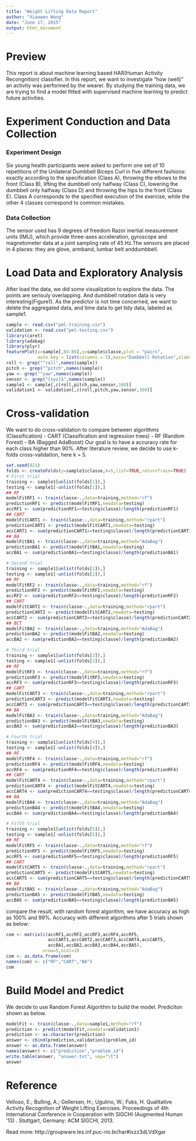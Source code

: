 ```yaml
---
title: "Weight Lifting Data Report"
author: "Xiaowen Wang"
date: "June 17, 2015"
output: html_document
---
```


# Preview
This report is about machine learning based HAR(Human Activity Recongnition) classifier. In this report, we want to investigate "how (well)" an activity was performed by the wearer. By studying the training data, we are trying to find a model fitted with supervised machine learning to predict future activities.

# Experiment Conduction and Data Collection 

### Experiment Design
Six young health participants were asked to perform one set of 10 repetitions of the Unilateral Dumbbell Biceps Curl in five different fashions: exactly according to the specification (Class A), throwing the elbows to the front (Class B), lifting the dumbbell only halfway (Class C), lowering the dumbbell only halfway (Class D) and throwing the hips to the front (Class E). Class A corresponds to the specified execution of the exercise, while the other 4 classes correspond to common mistakes.  

### Data Collection
The sensor used has 9 degrees of freedom Razor inertial measurement units (IMU), which provide three-axes acceleration, gyroscope and magnetometer data at a  joint sampling rate of 45 Hz.The sensors are placed in 4 places: they are glove, armband, lumbar belt anddumbbell.   

# Load Data and Exploratory Analysis
After load the data, we did some visualization to explore the data. The points are seriouly overlapping. And dumbbell rotation data is very interesting(Figure1). As the predictor is not time concerned, we want to delete the aggregated data, and time data to get tidy data, labeled as sample1.   
```r
sample <- read.csv("pml-training.csv")
validation <- read.csv("pml-testing.csv")
library(caret)
library(adabag)
library(plyr)
featurePlot(x=sample[,84:86],y=sample$classe,plot = "pairs",
            auto.key = list(columns = 5),main="Dumbbell Rotation",xlab="Figure 1")
roll <- grep("^roll",names(sample))
pitch <- grep("^pitch",names(sample))
yaw <- grep("^yaw",names(sample))
sensor <- grep("[xyz]$",names(sample))
sample1 <- sample[,c(roll,pitch,yaw,sensor,160)]
validation1 <- validation[,c(roll,pitch,yaw,sensor,160)]
```

# Cross-validation 
We want to do cross-validation to compare between algorithms (Classification)
- CART (Classification and regression trees)
- RF (Random Forest) 
- BA (Bagged AdaBoost)
Our goal is to have a accuracy rate for each class higher than 90%. After literature review, we decide to use k-folds cross-validation, here k = 5.
```r
set.seed(821)
folds <- createFolds(y=sample1$classe,k=5,list=TRUE,returnTrain=TRUE)
# First trial
training <- sample1[unlist(folds[1]),]
testing <- sample1[-unlist(folds[1]),]
## RF
modelFitRF1 <- train(classe~.,data=training,method="rf")
predictionRF1 <- predict(modelFitRF1,newdata=testing)
accRF1 <- sum(predictionRF1==testing$classe)/length(predictionRF1)
## CART
modelFitCART1 <- train(classe~.,data=training,method="rpart")
predictionCART1 <- predict(modelFitCART1,newdata=testing)
accCART1 <- sum(predictionCART1==testing$classe)/length(predictionCART1)
## BA
modelFitBA1 <- train(classe~.,data=training,method="AdaBag")
predictionBA1 <- predict(modelFitBA1,newdata=testing)
accBA1 <- sum(predictionBA1==testing$classe)/length(predictionBA1)

# Second trial
training <- sample1[unlist(folds[2]),]
testing <- sample1[-unlist(folds[2]),]
## RF
modelFitRF2 <- train(classe~.,data=training,method="rf")
predictionRF2 <- predict(modelFitRF2,newdata=testing)
accRF2 <- sum(predictionRF2==testing$classe)/length(predictionRF2)
## CART
modelFitCART2 <- train(classe~.,data=training,method="rpart")
predictionCART2 <- predict(modelFitCART2,newdata=testing)
accCART2 <- sum(predictionCART2==testing$classe)/length(predictionCART2)
## BCT
modelFitBA2 <- train(classe~.,data=training,method="AdaBag")
predictionBA2 <- predict(modelFitBA2,newdata=testing)
accBA2 <- sum(predictionBA2==testing$classe)/length(predictionBA2)

# Third trial
training <- sample1[unlist(folds[3]),]
testing <- sample1[-unlist(folds[3]),]
## RF
modelFitRF3 <- train(classe~.,data=training,method="rf")
predictionRF3 <- predict(modelFitRF3,newdata=testing)
accRF3 <- sum(predictionRF3==testing$classe)/length(predictionRF3)
## CART
modelFitCART3 <- train(classe~.,data=training,method="rpart")
predictionCART3 <- predict(modelFitCART3,newdata=testing)
accCART3 <- sum(predictionCART3==testing$classe)/length(predictionCART3)
## BA
modelFitBA3 <- train(classe~.,data=training,method="AdaBag")
predictionBA3 <- predict(modelFitBA3,newdata=testing)
accBA3 <- sum(predictionBA3==testing$classe)/length(predictionBA3)

# Fourth trial
training <- sample1[unlist(folds[4]),]
testing <- sample1[-unlist(folds[4]),]
## RF
modelFitRF4 <- train(classe~.,data=training,method="rf")
predictionRF4 <- predict(modelFitRF4,newdata=testing)
accRF4 <- sum(predictionRF4==testing$classe)/length(predictionRF4)
## CART
modelFitCART4 <- train(classe~.,data=training,method="rpart")
predictionCART4 <- predict(modelFitCART4,newdata=testing)
accCART4 <- sum(predictionCART4==testing$classe)/length(predictionCART4)
## BA
modelFitBA4 <- train(classe~.,data=training,method="AdaBag")
predictionBA4 <- predict(modelFitBA4,newdata=testing)
accBA4 <- sum(predictionBA4==testing$classe)/length(predictionBA4)

# Fifth trial
training <- sample1[unlist(folds[5]),]
testing <- sample1[-unlist(folds[5]),]
## RF
modelFitRF5 <- train(classe~.,data=training,method="rf")
predictionRF5 <- predict(modelFitRF5,newdata=testing)
accRF5 <- sum(predictionRF5==testing$classe)/length(predictionRF5)
## CART
modelFitCART5 <- train(classe~.,data=training,method="rpart")
predictionCART5 <- predict(modelFitCART5,newdata=testing)
accCART5 <- sum(predictionCART5==testing$classe)/length(predictionCART5)
## BA
modelFitBA5 <- train(classe~.,data=training,method="AdaBag")
predictionBA5 <- predict(modelFitBA5,newdata=testing)
accBA5 <- sum(predictionBA5==testing$classe)/length(predictionBA5)
```
compare the result, with random forest algorithm, we have accuracy as high as 100% and 99%. Accuracy with different algorithms after 5 trials shown as below:
```r
com <- matrix(c(accRF1,accRF2,accRF3,accRF4,accRF5,
                accCART1,accCART2,accCART3,accCART4,accCART5,
                accBA1,accBA2,accBA3,accBA4,accBA5),
              nrow=5,ncol=3)
com <- as.data.frame(com)
names(com) <- c("RF","CART","BA")
com
```

# Build Model and Predict
We decide to use Random Forest Algorithm to build the model. Prediciton shown as below.
```r
modelFit <- train(classe~.,data=sample1,method="rf")
prediction <- predict(modelFit,newdata=validation1)
prediction <- as.character(prediction)
answer <- cbind(prediction,validation1$problem_id)
answer <- as.data.frame(answer)
names(answer) <- c("prediction","problem_id")
write.table(answer, "answer.txt", sep="\t")
answer
```


# Reference
Velloso, E.; Bulling, A.; Gellersen, H.; Ugulino, W.; Fuks, H. Qualitative Activity Recognition of Weight Lifting Exercises. Proceedings of 4th International Conference in Cooperation with SIGCHI (Augmented Human '13) . Stuttgart, Germany: ACM SIGCHI, 2013.

Read more: http://groupware.les.inf.puc-rio.br/har#ixzz3dLVdXgar